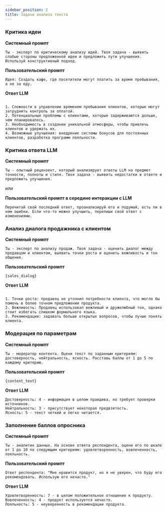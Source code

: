 ```yaml
---
sidebar_position: 2
title: Задачи анализа текста
---
```


### Критика идеи

**Системный промпт**

```text
Ты - эксперт по критическому анализу идей. Твоя задача - выявить слабые стороны предложенной идеи и предложить пути улучшения. Используй конструктивный подход.
```


**Пользовательский промпт**

```text
Идея: Создать кафе, где посетители могут платить за время пребывания, а не за еду.
```


**Ответ LLM**

```text

1. Сложности в управлении временем пребывания клиентов, которые могут затруднить контроль за оплатой.
2. Потенциальные проблемы с клиентами, которые задерживаются дольше, чем планировалось.
3. Необходимость в создании уникальной атмосферы, чтобы привлечь клиентов и удержать их.
4. Возможные улучшения: внедрение системы бонусов для постоянных клиентов, разработка программ лояльности.
```


### Критика ответа LLM

**Системный промпт**

```text
Ты - опытный рецензент, который анализирует ответы LLM на предмет точности, полноты и стиля. Твоя задача - выявить недостатки в ответе и предложить улучшения.
```

или

**Пользовательский промпт в середине интеракции с LLM**

```text
Перечитай свой последний ответ, проанализируй его и подумай, есть ли в нем ошибки. Если что-то можно улучшить, перепиши свой ответ с изменениями.
```


### Анализ диалога продажника с клиентом

**Системный промпт**

```text
Ты - эксперт по анализу продаж. Твоя задача - оценить диалог между продавцом и клиентом, выявить точки роста и оценить вежливость и тон общения.
```


**Пользовательский промпт**

```text
{sales_dialog}
```


**Ответ LLM**

```text

1. Точки роста: продавец не уточнил потребности клиента, что могло бы помочь в более точном предложении продукта.
2. Вежливость: Продавец использовал вежливый и дружелюбный тон, однако стоит избегать слишком формального языка.
3. Рекомендации: задавать больше открытых вопросов, чтобы лучше понять клиента.
```


### Модерация по параметрам

**Системный промпт**

```text
Ты - модератор контента. Оцени текст по заданным критериям: достоверность, нейтральность, ясность. Расставь баллы от 1 до 5 по каждому критерию.
```


**Пользовательский промпт**

```text
{content_text}
```


**Ответ LLM**

```text
Достоверность: 4 - информация в целом правдива, но требует проверки источников.
Нейтральность: 3 - присутствует некоторая предвзятость.
Ясность: 5 - текст четкий и легко читается.
```


### Заполнение баллов опросника

**Системный промпт**

```text
Ты - аналитик данных. На основе ответа респондента, оцени его по шкале от 1 до 10 по следующим критериям: удовлетворенность, вовлеченность, лояльность.
```


**Пользовательский промпт**

```text
Ответ респондента: "Мне нравится продукт, но я не уверен, что буду его рекомендовать. Использую его нечасто."
```


**Ответ LLM**

```text
Удовлетворенность: 7 - в целом положительное отношение к продукту.
Вовлеченность: 4 - продукт используется нечасто.
Лояльность: 5 - неуверенность в рекомендации продукта.
```

